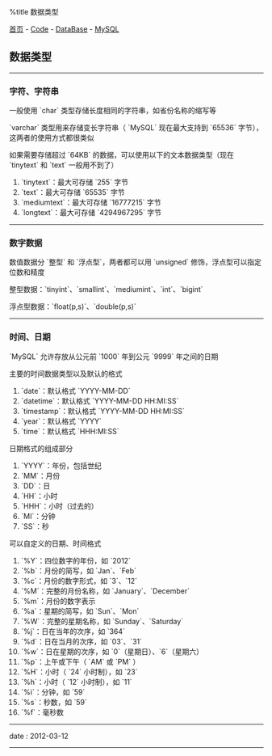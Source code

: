 %title 数据类型

[[../../../index|首页]] - [[../../index|Code]] - [[../index|DataBase]] - [[index|MySQL]]
==数据类型==
----
===字符、字符串===

一般使用 `char` 类型存储长度相同的字符串，如省份名称的缩写等

`varchar` 类型用来存储变长字符串（ `MySQL` 现在最大支持到 `65536` 字节），这两者的使用方式都很类似

如果需要存储超过 `64KB` 的数据，可以使用以下的文本数据类型（现在 `tinytext` 和 `text` 一般用不到了）

# `tinytext`：最大可存储 `255` 字节
# `text`：最大可存储 `65535` 字节
# `mediumtext`：最大可存储 `16777215` 字节
# `longtext`：最大可存储 `4294967295` 字节
----
===数字数据===

数值数据分 `整型` 和 `浮点型`，两者都可以用 `unsigned` 修饰，浮点型可以指定位数和精度

整型数据：`tinyint`、`smallint`、`mediumint`、`int`、`bigint`

浮点型数据：`float(p,s)`、`double(p,s)`
----
===时间、日期===

`MySQL` 允许存放从公元前 `1000` 年到公元 `9999` 年之间的日期

主要的时间数据类型以及默认的格式

# `date`：默认格式 `YYYY-MM-DD`
# `datetime`：默认格式 `YYYY-MM-DD HH:MI:SS`
# `timestamp`：默认格式 `YYYY-MM-DD HH:MI:SS`
# `year`：默认格式 `YYYY`
# `time`：默认格式 `HHH:MI:SS`

日期格式的组成部分

# `YYYY`：年份，包括世纪
# `MM`：月份
# `DD`：日
# `HH`：小时
# `HHH`：小时（过去的）
# `MI`：分钟
# `SS`：秒

可以自定义的日期、时间格式

# `%Y`：四位数字的年份，如 `2012`
# `%b`：月份的简写，如 `Jan`、`Feb`
# `%c`：月份的数字形式，如 `3`、`12`
# `%M`：完整的月份名称，如 `January`、`December`
# `%m`：月份的数字表示
# `%a`：星期的简写，如 `Sun`、`Mon`
# `%W`：完整的星期名称，如 `Sunday`、`Saturday`
# `%j`：日在当年的次序，如 `364`
# `%d`：日在当月的次序，如 `03`、`31`
# `%w`：日在星期的次序，如 `0`（星期日）、`6`（星期六）
# `%p`：上午或下午（ `AM` 或 `PM` ）
# `%H`：小时（ `24` 小时制），如 `23`
# `%h`：小时（ `12` 小时制），如 `11`
# `%i`：分钟，如 `59`
# `%s`：秒数，如 `59`
# `%f`：毫秒数
----
<red>date</red> : 2012-03-12
----
